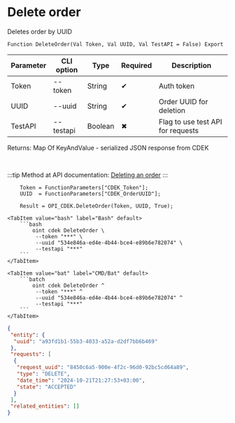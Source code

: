 ﻿---
sidebar_position: 3
description: Delete order and other functions to work with CDEK in the Open Integration Package, a free open-source integration library for 1C:Enterprise 8, OneScript and CLI
keywords: [1C, 1С, 1С:Enterprise, 1С:Enterprise 8.3, API, Integration, Services, Exchange, OneScript, CLI, CDEK]
---


# Delete order
 Deletes order by UUID



`Function DeleteOrder(Val Token, Val UUID, Val TestAPI = False) Export`

  | Parameter | CLI option | Type | Required | Description |
  |-|-|-|-|-|
  | Token | --token | String | &#x2714; | Auth token |
  | UUID | --uuid | String | &#x2714; | Order UUID for deletion |
  | TestAPI | --testapi | Boolean | &#x2716; | Flag to use test API for requests |

  
  Returns:  Map Of KeyAndValue - serialized JSON response from CDEK

<br/>

:::tip
Method at API documentation: [Deleting an order](https://api-docs.cdek.ru/33828855.html)
:::
<br/>



```bsl title="1C:Enterprise/OneScript code example"
    Token = FunctionParameters["CDEK_Token"];
    UUID  = FunctionParameters["CDEK_OrderUUID"];

    Result = OPI_CDEK.DeleteOrder(Token, UUID, True);
```
 

 <Tabs>
  
    <TabItem value="bash" label="Bash" default>
        ```bash
            oint cdek DeleteOrder \
             --token "***" \
             --uuid "534e846a-ed4e-4b44-bce4-e89b6e782074" \
             --testapi "***"
        ```
    </TabItem>
  
    <TabItem value="bat" label="CMD/Bat" default>
        ```batch
            oint cdek DeleteOrder ^
             --token "***" ^
             --uuid "534e846a-ed4e-4b44-bce4-e89b6e782074" ^
             --testapi "***"
        ```
    </TabItem>
</Tabs>


```json title="Result"
{
 "entity": {
  "uuid": "a93fd1b1-55b3-4033-a52a-d2df7bb6b469"
 },
 "requests": [
  {
   "request_uuid": "8450c6a5-900e-4f2c-96d0-92bc5cd64a89",
   "type": "DELETE",
   "date_time": "2024-10-21T21:27:53+03:00",
   "state": "ACCEPTED"
  }
 ],
 "related_entities": []
}
```
